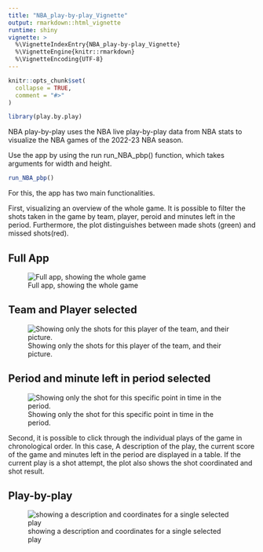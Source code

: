```yaml
---
title: "NBA_play-by-play_Vignette"
output: rmarkdown::html_vignette 
runtime: shiny
vignette: >
  %\VignetteIndexEntry{NBA_play-by-play_Vignette}
  %\VignetteEngine{knitr::rmarkdown}
  %\VignetteEncoding{UTF-8}
---
```


```r
knitr::opts_chunk$set(
  collapse = TRUE,
  comment = "#>"
)
```

```r
library(play.by.play)
```

NBA play-by-play uses the NBA live play-by-play data from NBA stats to visualize the NBA games of the 2022-23 NBA season. 

Use the app by using the run run_NBA_pbp() function, which takes arguments for width and height.

```r

run_NBA_pbp()

```
For this, the app has two main functionalities.

First, visualizing an overview of the whole game. 
It is possible to filter the shots taken in the game by team, player, peroid and minutes left in the period.
Furthermore, the plot distinguishes between made shots (green) and missed shots(red).

## Full App

![Full app, showing the whole game](img/full_app.png)

## Team and Player selected

![Showing only the shots for this player of the team, and their picture.](img/team_player.png)

## Period and minute left in period selected

![Showing only the shot for this specific point in time in the period.](img/period_minute.png)

Second, it is possible to click through the individual plays of the game in chronological order. In this case, A description of the play, the current score of the game and minutes left in the period are displayed in a table. If the current play is a shot attempt, the plot also shows the shot coordinated and shot result.

## Play-by-play

![showing a description and coordinates for a single selected play](img/single_play.png)
